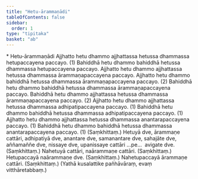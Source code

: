 ```yaml
---
title: "Hetu-ārammaṇādi"
tableOfContents: false
sidebar:
  order: 1
type: "tipitaka"
basket: "ab"
---
```



<DynamicBreadcrumb />

<Paragraph type="center">
* Hetu-ārammaṇādi
</Paragraph>

<Division number="224">

<Paragraph number="850">
Ajjhatto hetu dhammo ajjhattassa hetussa dhammassa hetupaccayena paccayo. (1)
</Paragraph>

<Paragraph number="851">
Bahiddhā hetu dhammo bahiddhā hetussa dhammassa hetupaccayena paccayo.
</Paragraph>

<Paragraph number="852">
Ajjhatto hetu dhammo ajjhattassa hetussa dhammassa ārammaṇapaccayena paccayo. Ajjhatto hetu dhammo bahiddhā hetussa dhammassa ārammaṇapaccayena paccayo. (2)
</Paragraph>

<Paragraph number="853">
Bahiddhā hetu dhammo bahiddhā hetussa dhammassa ārammaṇapaccayena paccayo. Bahiddhā hetu dhammo ajjhattassa hetussa dhammassa ārammaṇapaccayena paccayo. (2)
</Paragraph>

</Division>
<Division number="225">

<Paragraph number="854">
Ajjhatto hetu dhammo ajjhattassa hetussa dhammassa adhipatipaccayena paccayo. (1)
</Paragraph>

<Paragraph number="855">
Bahiddhā hetu dhammo bahiddhā hetussa dhammassa adhipatipaccayena paccayo. (1)
</Paragraph>

<Paragraph number="856">
Ajjhatto hetu dhammo ajjhattassa hetussa dhammassa anantarapaccayena paccayo. (1)
</Paragraph>

<Paragraph number="857">
Bahiddhā hetu dhammo bahiddhā hetussa dhammassa anantarapaccayena paccayo. (1) (Saṃkhittaṃ.)
</Paragraph>

</Division>
<Division number="226">

<Paragraph number="858">
Hetuyā dve, ārammaṇe cattāri, adhipatiyā dve, anantare dve, samanantare dve, sahajāte dve, aññamaññe dve, nissaye dve, upanissaye cattāri …pe…  avigate dve. (Saṃkhittaṃ.)
</Paragraph>

<Paragraph number="859">
Nahetuyā cattāri, naārammaṇe cattāri. (Saṃkhittaṃ.)
</Paragraph>

<Paragraph number="860">
Hetupaccayā naārammaṇe dve. (Saṃkhittaṃ.)
</Paragraph>

<Paragraph number="861">
Nahetupaccayā ārammaṇe cattāri. (Saṃkhittaṃ.)
</Paragraph>

<Paragraph number="862">
(Yathā kusalattike pañhāvāraṃ, evaṃ vitthāretabbaṃ.)
</Paragraph>
</Division>